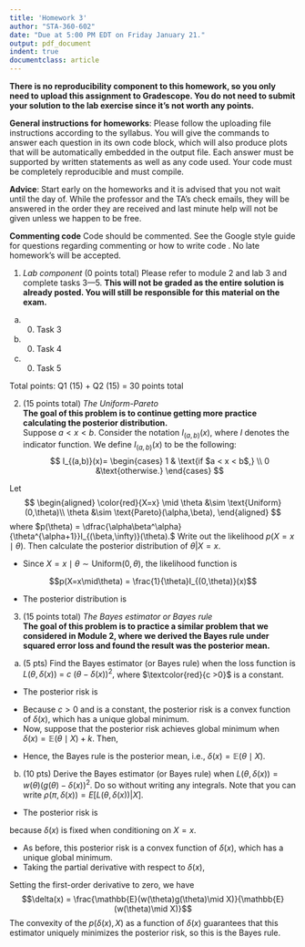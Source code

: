 ```yaml
---
title: 'Homework 3'
author: "STA-360-602"
date: "Due at 5:00 PM EDT on Friday January 21."
output: pdf_document
indent: true
documentclass: article
---
```


**There is no reproducibility component to this homework, so you only need to upload this assignment to Gradescope. You do not need to submit your solution to the lab exercise since it's not worth any points.**\

**General instructions for homeworks**: Please follow the uploading file instructions according to the syllabus. You will give the commands to answer each question in its own code block, which will also produce plots that will be automatically embedded in the output file. Each answer must be supported by written statements as well as any code used. Your code must be completely reproducible and must compile. 

**Advice**: Start early on the homeworks and it is advised that you not wait until the day of. While the professor and the TA's check emails, they will be answered in the order they are received and last minute help will not be given unless we happen to be free.  

**Commenting code**
Code should be commented. See the Google style guide for questions regarding commenting or how to write 
code \url{https://google.github.io/styleguide/Rguide.xml}. No late homework's will be accepted.

1. *Lab component* (0 points total) Please refer to module 2 and lab 3 and complete tasks 3---5. **This will not be graded as the entire solution is already posted. You will still be responsible for this material on the exam.**

  (a) (0) Task 3
  (b) (0) Task 4
  (c) (0) Task 5
  
\newpage
  
  Total points: Q1 (15) + Q2 (15)  = 30 points total
  
2. (15 points total) *The Uniform-Pareto*\
**The goal of this problem is to continue getting more practice calculating the posterior distribution.**\
Suppose $a < x < b.$ Consider the notation $I_{(a,b)}(x),$ where $I$ denotes the indicator function. We define $I_{(a,b)}(x)$ to be the following:
$$
I_{(a,b)}(x)=
\begin{cases} 
1 & \text{if $a < x < b$,}
\\
0 &\text{otherwise.}
\end{cases}
$$

\textcolor{red}{Let X be a random variable and let x be an observed value.} Let 
$$
\begin{aligned}
\color{red}{X=x} \mid \theta &\sim \text{Uniform}(0,\theta)\\
\theta &\sim \text{Pareto}(\alpha,\beta),
\end{aligned}
$$
where $p(\theta) = \dfrac{\alpha\beta^\alpha}{\theta^{\alpha+1}}I_{(\beta,\infty)}(\theta).$ Write out the likelihood $p(X=x\mid \theta).$ Then calculate the posterior distribution of $\theta|X=x.$ 

\textcolor{blue}{Q2 Ans:}

  - Since $X=x \mid \theta \sim \text{Uniform}(0,\theta)$, the likelihood function is
  
  $$p(X=x\mid\theta) = \frac{1}{\theta}I_{(0,\theta)}(x)$$
  
  - The posterior distribution is
  
  \begin{align*}
  p(\theta|X=x) &= p(X=x|\theta) p(\theta) \\
  &=\frac{1}{\theta}I_{(0,\theta)}(x) \dfrac{\alpha\beta^\alpha}{\theta^{\alpha+1}} I_{(\beta,\infty)}(\theta) \\
  &=\dfrac{\alpha\beta^\alpha}{\theta^{\alpha+2}} I_{(\beta,\infty)}(\theta)I_{(0,\theta)}(x) \\
  &=\dfrac{\alpha\beta^\alpha}{\theta^{\alpha+2}} I{(\theta>\max(x, \beta))} \\
  &\propto \dfrac{1}{\theta^{\alpha+2}} I{(\theta>\max(x, \beta))} \\
  \text{Therefore, } \theta \mid X=x &\sim \text{Pareto}(\alpha+1,\max(x, \beta)). \\
  \end{align*}


\newpage

  
3. (15  points total) *The Bayes estimator or Bayes rule*\
**The goal of this problem is to practice a similar problem that we considered in Module 2, where we derived the Bayes rule under squared error loss and found the result was the posterior mean.**

(a) (5 pts) Find the Bayes estimator (or Bayes rule) when the loss function is  $L(\theta, \delta(x))~=~c~(\theta-\delta(x))^2,$ where $\textcolor{red}{c >0}$ is a constant. 

\textcolor{blue}{Q3a Ans:}

  - The posterior risk is  

  \begin{align*}
  p(\delta(x), X) &= \mathbb{E}(L(\theta, \delta(x)) \mid X) \\
  &= \mathbb{E}(c(\theta-\delta(x))^2 \mid X) \\
  &= c\mathbb{E}(\theta^2-2\theta\delta(x)+\delta(x)^2 \mid X) \\
  &= c\mathbb{E}(\theta^2 \mid X)-2c\delta(x)\mathbb{E}(\theta \mid X)+c\delta(x)^2 \\
  \end{align*}
  
  - Because $c>0$ and is a constant, the posterior risk is a convex function of $\delta(x)$, which has a unique global minimum. 
  - Now, suppose that the posterior risk achieves global minimum when $\delta(x)=\mathbb{E}(\theta \mid X)+k$. Then,

  \begin{align*}
  p(\delta(x), X) &= c\mathbb{E}(\theta^2 \mid X)-2c(\mathbb{E}(\theta \mid X)+k)\mathbb{E}(\theta \mid X) + c(\mathbb{E}(\theta \mid X)+k)^2 \\
  &= c\mathbb{E}(\theta^2 \mid X) - 2c(\mathbb{E}(\theta \mid X))^2 - 2ck\mathbb{E}(\theta \mid X) + c(\mathbb{E}(\theta \mid X))^2 + 2ck\mathbb{E}(\theta \mid X) + ck^2 \\
  &= c\mathbb{E}(\theta^2 \mid X) - c(\mathbb{E}(\theta \mid X))^2 + ck^2 \\
  &\geq c\mathbb{E}(\theta^2 \mid X) - c(\mathbb{E}(\theta \mid X))^2 \ \text{ when } k=0\\
  \end{align*}
  
  - Hence, the Bayes rule is the posterior mean, i.e., $\delta(x)=\mathbb{E}(\theta \mid X)$.
  

\newpage


(b) (10 pts) Derive the Bayes estimator (or Bayes rule) when $L(\theta, \delta(x)) = w(\theta) (g(\theta)-\delta(x))^2.$ Do so without writing any integrals. Note that you can write $\rho(\pi,\delta(x)) =  E[L(\theta,\delta(x))|X].$  \textcolor{red}{You may assume that $w(\theta) > 0.$} \textcolor{red}{Don't forget to prove or state why the Bayes rule(s) are unique.}

\textcolor{blue}{Q3b Ans:}

  - The posterior risk is  
  
  \begin{align*}
  p(\delta(x), X) &= \mathbb{E}(L(\theta, \delta(x)) \mid X) \\
  &= \mathbb{E}(w(\theta) (g(\theta)-\delta(x))^2 \mid X) \\
  &= \mathbb{E}(w(\theta) (g(\theta)^2 - 2g(\theta)\delta(x) + \delta(x)^2) \mid X) \\
  &= \mathbb{E}(w(\theta)g(\theta)^2\mid X) - 2\delta(x)\mathbb{E}(w(\theta)g(\theta)\mid X) + \delta(x)^2\mathbb{E}(w(\theta)\mid X)
  \end{align*}
  because $\delta(x)$ is fixed when conditioning on $X=x$.

  - As before, this posterior risk is a convex function of $\delta(x)$, which has a unique global minimum. 
  - Taking the partial derivative with respect to $\delta(x)$,

  
  \begin{align*}
  \frac{\partial p(\delta(x), X)}{\partial \delta(x)}
  &= \frac{\partial \left( \mathbb{E}(w(\theta)g(\theta)^2\mid X) - 2\delta(x)\mathbb{E}(w(\theta)g(\theta)\mid X) + \delta(x)^2\mathbb{E}(w(\theta)\mid X) \right)}{\partial \delta(x)} \\
  &= 0 - 2\mathbb{E}(w(\theta)g(\theta)\mid X) + 2\delta(x)\mathbb{E}(w(\theta)\mid X) \\
  \end{align*}

Setting the first-order derivative to zero, we have 
$$\delta(x) = \frac{\mathbb{E}(w(\theta)g(\theta)\mid X)}{\mathbb{E}(w(\theta)\mid X)}$$
The convexity of the $p(\delta(x), X)$ as a function of $\delta(x)$ guarantees that this estimator uniquely minimizes the posterior risk, so this is the Bayes rule. 




